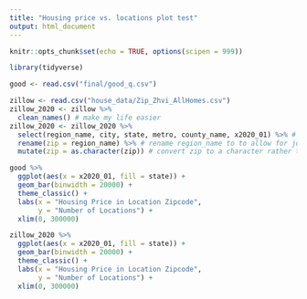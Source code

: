 ```yaml
---
title: "Housing price vs. locations plot test"
output: html_document
---
```


```r
knitr::opts_chunk$set(echo = TRUE, options(scipen = 999))

library(tidyverse)

good <- read.csv("final/good_q.csv")

zillow <- read.csv("house_data/Zip_Zhvi_AllHomes.csv")
zillow_2020 <- zillow %>%
  clean_names() # make my life easier
zillow_2020 <- zillow_2020 %>%
  select(region_name, city, state, metro, county_name, x2020_01) %>% # select region information and house price information for the first period of 2020 dropping rows of data from preceding years and decades
  rename(zip = region_name) %>% # rename region_name to to allow for joining with goodwill location datasets
  mutate(zip = as.character(zip)) # convert zip to a character rather than an integer to match goodwill dataset for joining purposes


```


```r

good %>%
  ggplot(aes(x = x2020_01, fill = state)) +
  geom_bar(binwidth = 20000) +
  theme_classic() +
  labs(x = "Housing Price in Location Zipcode",
       y = "Number of Locations") +
  xlim(0, 300000)

zillow_2020 %>%
  ggplot(aes(x = x2020_01, fill = state)) +
  geom_bar(binwidth = 20000) +
  theme_classic() +
  labs(x = "Housing Price in Location Zipcode",
       y = "Number of Locations") +
  xlim(0, 300000)

  

```

```r



```

